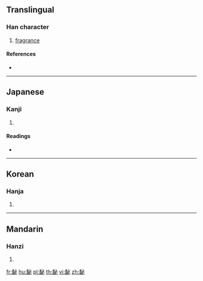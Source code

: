 {{character info/new}}
==Translingual==

===Han character===
{{Han char|rn=186|rad=香|as=05|sn=14|four=23600|canj=HAPH}}

# [[fragrance]]

====References====
* {{Han ref|kx=1429.090|dkj=44528|dj=1955.100|hdz=74423.100|uh=999D|ud=39325|bh=E4D1|bd=58577}}

----

==Japanese==

===Kanji===
{{ja-kanji|grade=|rs=香05}}

# {{defn|lang=ja|sort=香05}}

====Readings====
* {{ja-readings|on=[[ひつ]] (hitsu), [[びち]] (bichi), [[へつ]] (hetsu), [[べち]] (bechi)|kun=[[かおり]] (kaori)}}

----

==Korean==

===Hanja===
{{ko-hanja|hangeul=필|eumhun=|rv=pil|mr=p'il|y=phil}}

# {{defn|lang=ko|sort=香05}}

----

==Mandarin==

===Hanzi===
{{cmn-hanzi|pin=[[bì]] ([[bi4]])|wg=pi<sup>4</sup>}}

# {{defn|lang=cmn|sort=香05}}

[[fr:馝]]
[[hu:馝]]
[[pl:馝]]
[[th:馝]]
[[vi:馝]]
[[zh:馝]]